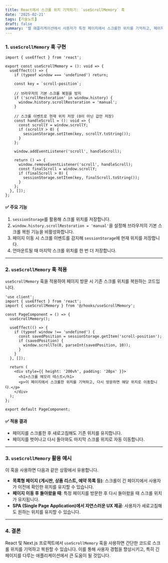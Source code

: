 ```yaml
---
title: React에서 스크롤 위치 기억하기: `useScrollMemory` 훅
date: '2025-02-21'
tags: [기술노트]
draft: false
summary: '웹 애플리케이션에서 사용자가 특정 페이지에서 스크롤한 위치를 기억하고, 페이지를 다시 방문했을 때 해당 위치로 자동으로 스크롤하는 기능'
---
```


### 1. `useScrollMemory` 훅 구현

```tsx
import { useEffect } from 'react';

export const useScrollMemory = (): void => {
  useEffect(() => {
    if (typeof window === 'undefined') return;

    const key = `scroll-position`;

    // 브라우저의 기본 스크롤 복원을 방지
    if ('scrollRestoration' in window.history) {
      window.history.scrollRestoration = 'manual';
    }

    // 스크롤 이벤트로 현재 위치 저장 (0이 아닌 값만 저장)
    const handleScroll = (): void => {
      const scrollY = window.scrollY;
      if (scrollY > 0) {
        sessionStorage.setItem(key, scrollY.toString());
      }
    };

    window.addEventListener('scroll', handleScroll);

    return () => {
      window.removeEventListener('scroll', handleScroll);
      const finalScroll = window.scrollY;
      if (finalScroll > 0) {
        sessionStorage.setItem(key, finalScroll.toString());
      }
    };
  }, []);
};
```

#### ✅ 주요 기능

1. `sessionStorage`를 활용해 스크롤 위치를 저장합니다.
2. `window.history.scrollRestoration = 'manual'`을 설정해 브라우저의 기본 스크롤 복원 기능을 비활성화합니다.
3. 페이지 이동 시 스크롤 이벤트를 감지해 `sessionStorage`에 현재 위치를 저장합니다.
4. 언마운트될 때 마지막 스크롤 위치를 한 번 더 저장합니다.

---

### 2. `useScrollMemory` 훅 적용

`useScrollMemory` 훅을 적용하여 페이지 방문 시 기존 스크롤 위치를 복원하는 코드입니다.

```tsx
'use client';
import { useEffect } from 'react';
import { useScrollMemory } from '@/hooks/useScrollMemory';

const PageComponent = () => {
  useScrollMemory();

  useEffect(() => {
    if (typeof window !== 'undefined') {
      const savedPosition = sessionStorage.getItem('scroll-position');
      if (savedPosition) {
        window.scrollTo(0, parseInt(savedPosition, 10));
      }
    }
  }, []);

  return (
    <div style={{ height: '200vh', padding: '20px' }}>
      <h1>스크롤 메모리 테스트</h1>
      <p>이 페이지에서 스크롤한 위치를 기억하고, 다시 방문하면 해당 위치로 이동합니다.</p>
    </div>
  );
};

export default PageComponent;
```

#### ✅ 적용 결과

- 페이지를 스크롤한 후 새로고침해도 기존 위치를 유지합니다.
- 페이지를 벗어나고 다시 돌아와도 마지막 스크롤 위치로 자동 이동합니다.

---

### 3. `useScrollMemory` 활용 예시

이 훅을 사용하면 다음과 같은 상황에서 유용합니다.

- **목록형 페이지 (게시판, 상품 리스트, 예약 목록 등)**: 스크롤이 긴 페이지에서 사용자가 이전에 확인한 위치를 유지할 수 있습니다.
- **페이지 이동 후 돌아왔을 때**: 특정 페이지를 방문한 후 다시 돌아왔을 때 스크롤 위치가 유지됩니다.
- **SPA (Single Page Application)에서 자연스러운 UX 제공**: 사용자가 새로고침해도 원하는 위치를 유지할 수 있습니다.

---

### 4. 결론

React 및 Next.js 프로젝트에서 `useScrollMemory` 훅을 사용하면 간단한 코드로 스크롤 위치를 기억하고 복원할 수 있습니다. 이를 통해 사용자 경험을 향상시키고, 특히 긴 페이지를 다루는 애플리케이션에서 큰 도움이 될 것입니다.
